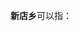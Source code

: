 '''新店乡'''可以指：
{{PRC admin/disambig|41/13/02/306/000|51/10/11/207/000|51/14/21/296/000|51/17/81/217/000|52/06/22/200/000|52/23/23/204/000|53/06/22/204/000|62/08/26/211/000}}
{{disambig|cat=三字中国乡名消歧义}}